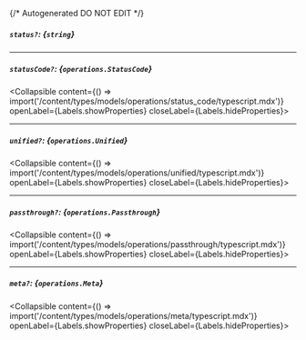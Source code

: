 {/* Autogenerated DO NOT EDIT  */}

##### `status?`: *{`string`}*

---
##### `statusCode?`: *{`operations.StatusCode`}*
<Collapsible content={() => import('/content/types/models/operations/status_code/typescript.mdx')} openLabel={Labels.showProperties} closeLabel={Labels.hideProperties}>
</Collapsible>

---
##### `unified?`: *{`operations.Unified`}*
<Collapsible content={() => import('/content/types/models/operations/unified/typescript.mdx')} openLabel={Labels.showProperties} closeLabel={Labels.hideProperties}>
</Collapsible>

---
##### `passthrough?`: *{`operations.Passthrough`}*
<Collapsible content={() => import('/content/types/models/operations/passthrough/typescript.mdx')} openLabel={Labels.showProperties} closeLabel={Labels.hideProperties}>
</Collapsible>

---
##### `meta?`: *{`operations.Meta`}*
<Collapsible content={() => import('/content/types/models/operations/meta/typescript.mdx')} openLabel={Labels.showProperties} closeLabel={Labels.hideProperties}>
</Collapsible>


